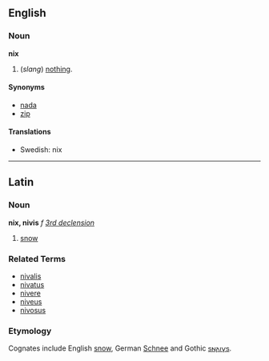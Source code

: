 ==English==

===Noun===
'''nix'''

#(''slang'') [[nothing]].

====Synonyms====
*[[nada]]
*[[zip]]

==== Translations ====
*Swedish: nix

----
==Latin==
===Noun===
'''nix, nivis''' ''f'' ''[[Wiktionary Appendix:Latin third declension|3rd declension]]''

#[[snow]]
===Related Terms===
*[[nivalis]]
*[[nivatus]]
*[[nivere]]
*[[niveus]]
*[[nivosus]]
===Etymology===
Cognates include English [[snow]], German [[Schnee]] and Gothic [[𐍃𐌽𐌰𐌹𐍅𐍃]].